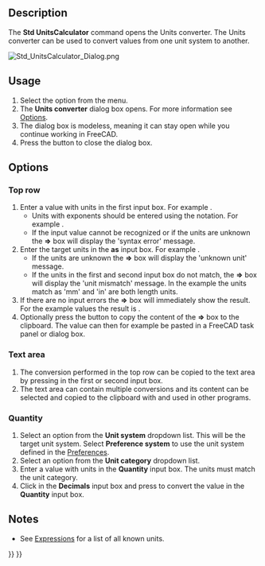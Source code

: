 <languages/>

{{Docnav
|[[Std_DemoMode|DemoMode]]
|[[Std_DlgCustomize|DlgCustomize]]
|[[Std_Tools_Menu|Std Tools Menu]]
|IconL=Std_DemoMode.svg
|IconR=Std_DlgCustomize.svg
|IconC=Freecad.svg
}}

{{GuiCommand
|Name=Std UnitsCalculator
|MenuLocation=Tools → Units converter...
|Workbenches=All
}}

==Description==

The '''Std UnitsCalculator''' command opens the Units converter. The Units converter can be used to convert values from one unit system to another.

[[Image:Std_UnitsCalculator_Dialog.png]]
{{Caption|The Units converter dialog box}}

==Usage==

# Select the {{MenuCommand|Tools → [[Image:Std_UnitsCalculator.svg|16px]] Units converter...}} option from the menu.
# The '''Units converter''' dialog box opens. For more information see [[#Options|Options]].
# The dialog box is modeless, meaning it can stay open while you continue working in FreeCAD.
# Press the {{Button|Close}} button to close the dialog box.

==Options==

===Top row===

# Enter a value with units in the first input box. For example {{Value|10 mm}}.
#* Units with exponents should be entered using the {{Value|^}} notation. For example {{Value|1 m^2}}.
#* If the input value cannot be recognized or if the units are unknown the '''=>''' box will display the 'syntax error' message.
# Enter the target units in the '''as''' input box. For example {{Value|in}}.
#* If the units are unknown the '''=>''' box will display the 'unknown unit' message.
#* If the units in the first and second input box do not match, the '''=>''' box will display the 'unit mismatch' message. In the example the units match as 'mm' and 'in' are both length units.
# If there are no input errors the '''=>''' box will immediately show the result. For the example values the result is {{Value|0,394 in}}.
# Optionally press the {{Button|Copy}} button to copy the content of the '''=>''' box to the clipboard. The value can then for example be pasted in a FreeCAD task panel or dialog box.

===Text area===

# The conversion performed in the top row can be copied to the text area by pressing {{KEY|Enter}} in the first or second input box.
# The text area can contain multiple conversions and its content can be selected and copied to the clipboard with {{KEY|Ctrl+C}} and used in other programs.

===Quantity===

# Select an option from the '''Unit system''' dropdown list. This will be the target unit system. Select '''Preference system''' to use the unit system defined in the [[Preferences_Editor#Units|Preferences]].
# Select an option from the '''Unit category''' dropdown list.
# Enter a value with units in the '''Quantity''' input box. The units must match the unit category.
# Click in the '''Decimals''' input box and press {{KEY|Enter}} to convert the value in the '''Quantity''' input box.

==Notes==

* See [[Expressions#Units|Expressions]] for a list of all known units.


{{Docnav
|[[Std_DemoMode|DemoMode]]
|[[Std_DlgCustomize|DlgCustomize]]
|[[Std_Tools_Menu|Std Tools Menu]]
|IconL=Std_DemoMode.svg
|IconR=Std_DlgCustomize.svg
|IconC=Freecad.svg
}}

{{Std_Base_navi{{#translation:}}}}
{{Userdocnavi{{#translation:}}}}